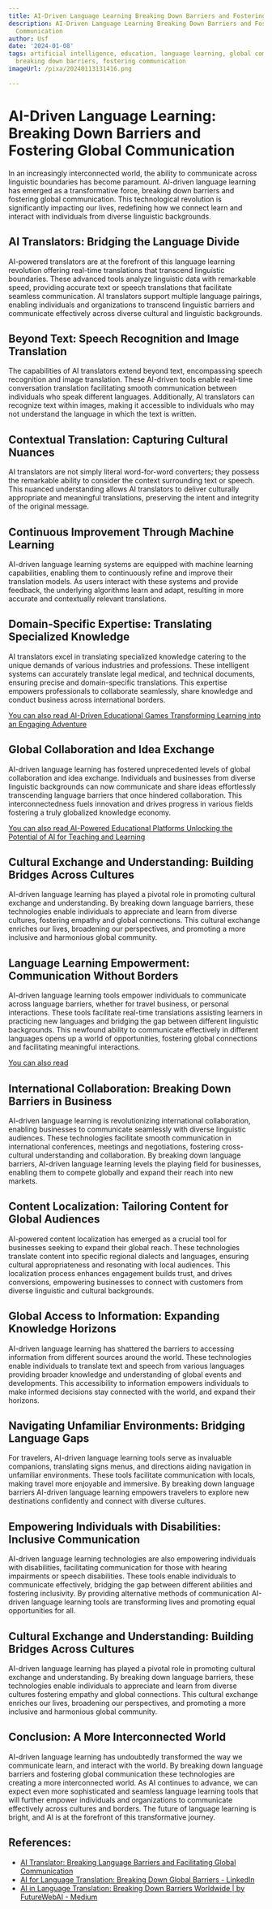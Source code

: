 ```yaml
---
title: AI-Driven Language Learning Breaking Down Barriers and Fostering Global Communication
description: AI-Driven Language Learning Breaking Down Barriers and Fostering Global
  Communication
author: Usf
date: '2024-01-08'
tags: artificial intelligence, education, language learning, global communication,
  breaking down barriers, fostering communication
imageUrl: /pixa/20240113131416.png

---
```

# AI-Driven Language Learning:  Breaking Down  Barriers and Fostering Global  Communication

In an increasingly  interconnected world, the ability to communicate across linguistic boundaries has become paramount. AI-driven language learning has emerged as a transformative force, breaking down barriers and fostering global communication. This technological revolution is significantly impacting our lives,  redefining how we connect learn and interact with individuals from diverse linguistic backgrounds.

## AI Translators: Bridging the Language  Divide

AI-powered translators are at the forefront of this language  learning revolution offering real-time translations that transcend  linguistic boundaries. These advanced  tools  analyze linguistic data with remarkable speed, providing accurate text or speech translations that facilitate  seamless communication. AI translators support multiple language pairings, enabling individuals and organizations to transcend  linguistic barriers and communicate effectively across  diverse cultural and linguistic backgrounds.

## Beyond Text: Speech Recognition  and Image Translation

The capabilities of AI translators extend beyond text, encompassing speech recognition and image translation. These AI-driven tools enable real-time  conversation translation facilitating  smooth communication between individuals who speak different languages. Additionally, AI translators can recognize text within images, making it accessible to individuals who may not  understand the language in which the  text  is written.

## Contextual Translation: Capturing Cultural Nuances

AI translators are not simply  literal word-for-word converters; they possess the remarkable ability to consider  the context surrounding text or speech. This nuanced understanding allows AI translators to deliver culturally appropriate and meaningful translations, preserving the intent and integrity of  the original message.

## Continuous Improvement  Through  Machine Learning

AI-driven language learning systems are equipped with machine learning capabilities, enabling them to continuously refine and improve  their translation models. As users interact with these systems and  provide feedback, the  underlying algorithms learn and adapt, resulting in more  accurate and contextually relevant translations.

## Domain-Specific Expertise: Translating Specialized Knowledge

AI translators excel in translating specialized knowledge catering to the unique demands of various industries and professions. These intelligent systems can accurately translate legal medical, and technical documents,  ensuring  precise and domain-specific translations. This expertise empowers professionals to collaborate seamlessly, share  knowledge and conduct business across international borders.

[You can also read AI-Driven Educational Games Transforming Learning into an  Engaging Adventure](AI-Driven%20Educational%20Games%20Transforming%20Learning%20into%20an%20Engaging%20Adventure)


## Global Collaboration and Idea Exchange

AI-driven language learning has fostered unprecedented levels of global collaboration and idea exchange. Individuals and businesses from diverse linguistic backgrounds can now communicate and share ideas  effortlessly  transcending language barriers that  once hindered collaboration. This interconnectedness fuels innovation and  drives progress in various fields fostering a truly globalized knowledge economy.

[You can also read  AI-Powered  Educational Platforms Unlocking  the Potential of AI for Teaching and  Learning](AI-Powered%20Educational%20Platforms%20Unlocking%20the%20Potential%20of%20AI%20for%20Teaching%20and%20Learning)


## Cultural Exchange and  Understanding:  Building Bridges Across Cultures

AI-driven language learning  has played a pivotal  role in promoting cultural exchange and  understanding. By breaking down language barriers, these technologies enable  individuals to appreciate and learn from diverse cultures,  fostering empathy and global connections. This cultural exchange enriches  our  lives, broadening our perspectives, and promoting a more  inclusive and harmonious global community.

## Language Learning Empowerment: Communication Without Borders

AI-driven language learning tools empower individuals to communicate across language  barriers, whether for travel business, or personal interactions. These tools facilitate real-time translations assisting learners  in practicing new languages and bridging the gap between different linguistic backgrounds. This newfound ability to  communicate effectively in different languages opens up a world of opportunities, fostering global connections and facilitating meaningful interactions.

[You can also read ]()


## International Collaboration: Breaking Down Barriers in  Business

AI-driven language learning is  revolutionizing international collaboration, enabling businesses to  communicate seamlessly with  diverse linguistic audiences. These technologies facilitate smooth communication in international conferences, meetings and negotiations, fostering cross-cultural understanding  and collaboration. By breaking  down language barriers, AI-driven language learning levels  the playing field for businesses, enabling them to compete globally and expand their reach into new markets.

## Content Localization: Tailoring Content  for Global Audiences

AI-powered content localization has emerged as  a crucial tool for businesses seeking to expand their global  reach. These technologies translate content into  specific regional dialects  and languages, ensuring cultural appropriateness and resonating with local audiences. This localization process  enhances engagement builds trust, and drives conversions, empowering businesses to connect with customers from diverse linguistic and cultural backgrounds.

## Global Access to Information: Expanding Knowledge Horizons

AI-driven language  learning has shattered  the  barriers to accessing information from different sources around the  world. These technologies enable  individuals  to translate text and speech from various languages providing broader knowledge and understanding of global events and developments.  This accessibility to information empowers individuals to make informed decisions stay connected with the world, and expand  their horizons.

## Navigating Unfamiliar Environments: Bridging Language Gaps

For travelers, AI-driven language learning tools serve as invaluable companions, translating signs menus, and directions aiding navigation in unfamiliar environments. These tools facilitate communication with locals, making  travel more enjoyable and immersive. By breaking  down language barriers AI-driven language learning empowers travelers to explore new destinations confidently and connect with diverse cultures.

## Empowering  Individuals with Disabilities: Inclusive Communication

AI-driven language learning technologies are also empowering individuals with disabilities, facilitating communication for those with hearing impairments or speech disabilities. These tools enable individuals to communicate  effectively, bridging the gap between different abilities and fostering inclusivity. By providing alternative methods of communication AI-driven  language learning  tools are transforming lives  and promoting equal opportunities for all.

##  Cultural Exchange and Understanding: Building Bridges Across Cultures

AI-driven language learning has  played  a pivotal role in promoting cultural exchange  and understanding. By breaking down language barriers, these technologies enable  individuals to appreciate and learn from diverse  cultures fostering empathy and global connections. This cultural exchange enriches our lives, broadening our perspectives, and promoting a more inclusive and harmonious global community.

## Conclusion: A  More  Interconnected  World

AI-driven language learning has undoubtedly transformed the way we communicate learn, and interact with the world. By breaking down  language barriers and fostering global communication these technologies are creating a more interconnected world. As AI continues to advance,  we  can expect even more sophisticated and seamless language learning tools that  will further empower individuals and organizations to communicate  effectively  across  cultures  and borders. The future of language learning is  bright, and AI is at the forefront of this transformative journey.

## References:
- [AI Translator: Breaking Language Barriers and Facilitating Global Communication](https://www.datasciencesociety.net/ai-translator-breaking-language-barriers-and-facilitating-global-communication/)
- [AI for Language Translation: Breaking Down Global Barriers - LinkedIn](https://www.linkedin.com/pulse/ai-language-translation-breaking-down-global-barriers-handsonhybrid)
- [AI in Language Translation: Breaking Down Barriers Worldwide | by FutureWebAI - Medium](https://medium.com/@futureaiweb/ai-in-language-translation-breaking-down-barriers-worldwide-c3ca53e99fe1)
